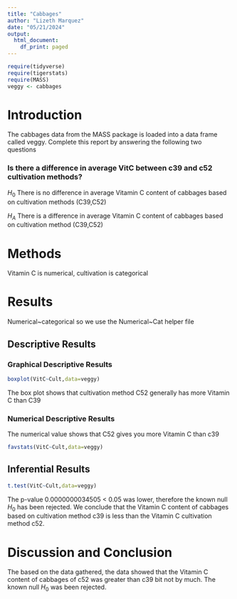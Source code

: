 ```yaml
---
title: "Cabbages"
author: "Lizeth Marquez"
date: "05/21/2024"
output:
  html_document:
    df_print: paged
---
```


```r
require(tidyverse)
require(tigerstats)
require(MASS)
veggy <- cabbages
```

# Introduction

<!--In this section you explain what you are trying to show.  Where did the data come from?  What is the research or other question you are trying to answer?!-->
 The cabbages data from the MASS package is loaded into a data frame called veggy. Complete this report by answering the following two questions  
 
### Is there a difference in average VitC between c39 and c52 cultivation methods?  
$H_0$ There is no difference in average Vitamin C content of cabbages based on cultivation methods (C39,C52)

$H_A$ There is a difference in average Vitamin C content of cabbages based on cultivation method (C39,C52)

# Methods

<!--Decide on your methods:  use "variable analysis" or other appropriate descriptors.  Make sure to choose at least one graphical method and at least one numerical method.!-->
Vitamin C is numerical, cultivation is categorical

# Results
Numerical~categorical so we use the Numerical~Cat helper file

<!--Divide this section into two sub-sections:  One for your descriptive  results and one for your inferential results.!-->

## Descriptive Results

### Graphical Descriptive Results
```r
boxplot(VitC~Cult,data=veggy)
```
The box plot shows that cultivation method C52 generally has more Vitamin C than C39 
<!--Graphical results here.  Make sure to show your code.  Provide appropriate labels for axes, giving units if possible, and provide a good title for the graph, too.  Use the graphical results to describe the patterns if any that exist in the data as focused toward the research question!-->

### Numerical Descriptive Results

<!--Numerical results go here. Use the numerical results to describe the patterns if any that exist in the data as focused toward the research question!-->
The numerical value shows that C52 gives you more Vitamin C than c39

```r
favstats(VitC~Cult,data=veggy)
```
## Inferential Results
```r
t.test(VitC~Cult,data=veggy)
```
<!--State hypothesis clearly.  Make sure your discussion of the inferential test covers all the aspects that the test output produces, such as test statistic, p-value etc.  Make a decision about the null hypothesis, explain the assumptions on which the selected test/procedure was based, and why the chosen procedure satisfies the assumptions and is appropriate to answer the research question!-->

The p-value 0.0000000034505 < 0.05 was lower, therefore the known null $H_0$ has been rejected. We conclude that the Vitamin C content of cabbages based on cultivation method c39 is less than the Vitamin C cultivation method c52.

# Discussion and Conclusion
The based on the data gathered, the data showed that the Vitamin C content of cabbages of c52 was greater than c39 bit not by much. The known null $H_0$ was been rejected. 
<!--Discussion and conclusion here.  If you found a relationship be sure to consider whether the relationship occurs because one of the variables causes the other, or whether they perhaps are related for some other reason.  Watch the chapter 6 videos from the GeorgeTown videos collection.!-->
